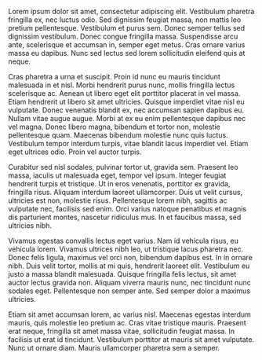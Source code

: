 <!-- # Lorem ipsum dolor sit amet -->

Lorem ipsum dolor sit amet, consectetur adipiscing elit. Vestibulum pharetra fringilla ex, nec luctus odio. Sed dignissim feugiat massa, non mattis leo pretium pellentesque. Vestibulum et purus sem. Donec semper tellus sed dignissim vestibulum. Donec congue fringilla massa. Suspendisse arcu ante, scelerisque et accumsan in, semper eget metus. Cras ornare varius massa eu dapibus. Nunc sed lectus sed lorem sollicitudin eleifend quis at neque.

Cras pharetra a urna et suscipit. Proin id nunc eu mauris tincidunt malesuada in et nisl. Morbi hendrerit purus nunc, mollis fringilla lectus scelerisque ac. Aenean ut libero eget elit porttitor placerat in vel massa. Etiam hendrerit ut libero sit amet ultricies. Quisque imperdiet vitae nisl eu vulputate. Donec venenatis blandit ex, nec accumsan sapien dapibus eu. Nullam vitae augue augue. Morbi at ex eu enim pellentesque dapibus nec vel magna. Donec libero magna, bibendum et tortor non, molestie pellentesque quam. Maecenas bibendum molestie nunc quis luctus. Vestibulum tempor interdum turpis, vitae blandit lacus imperdiet vel. Etiam eget ultrices odio. Proin vel auctor turpis.

Curabitur sed nisl sodales, pulvinar tortor ut, gravida sem. Praesent leo massa, iaculis ut malesuada eget, tempor vel ipsum. Integer feugiat hendrerit turpis et tristique. Ut in eros venenatis, porttitor ex gravida, fringilla risus. Aliquam interdum laoreet ullamcorper. Duis ut velit cursus, ultricies est non, molestie risus. Pellentesque lorem nibh, sagittis ac vulputate nec, facilisis sed enim. Orci varius natoque penatibus et magnis dis parturient montes, nascetur ridiculus mus. In et faucibus massa, sed ultricies nibh.

Vivamus egestas convallis lectus eget varius. Nam id vehicula risus, eu vehicula lorem. Vivamus ultrices nibh leo, ut tristique lacus pharetra nec. Donec felis ligula, maximus vel orci non, bibendum dapibus est. In in ornare nibh. Duis velit tortor, mollis at mi quis, hendrerit laoreet elit. Vestibulum eu justo a massa blandit malesuada. Quisque fringilla felis lectus, sit amet auctor lectus gravida non. Aliquam viverra mauris nunc, nec tincidunt nunc sodales eget. Pellentesque non semper ante. Sed semper dolor a maximus ultricies.

Etiam sit amet accumsan lorem, ac varius nisl. Maecenas egestas interdum mauris, quis molestie leo pretium ac. Cras vitae tristique mauris. Praesent erat neque, fringilla sit amet massa vitae, sollicitudin feugiat massa. In facilisis ut erat id tincidunt. Vestibulum porttitor at mauris sit amet vulputate. Nunc ut ornare diam. Mauris ullamcorper pharetra sem a semper.
